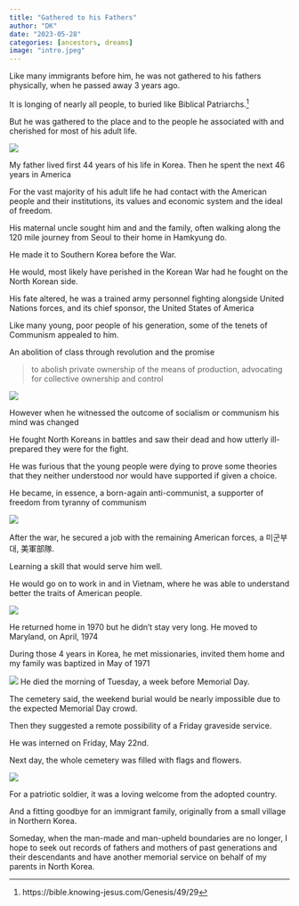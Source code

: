 ```yaml
---
title: "Gathered to his Fathers"
author: "DK"
date: "2023-05-28"
categories: [ancestors, dreams]
image: "intro.jpeg"
---
```


Like many immigrants before him, he was not gathered to his fathers physically, when he passed away 3 years ago.

It is longing of nearly all people, to buried like Biblical Patriarchs.^[https://bible.knowing-jesus.com/Genesis/49/29] 

But he was gathered to the place and to the people he associated with and cherished for most of his adult life.

![](main.jpeg)

My father lived first 44 years of his life in Korea.
Then he spent the next 46 years in America

For the vast majority of his adult life he had contact with the American people and their institutions, its values and economic system and the ideal of freedom.

His maternal uncle sought him and and the family, often walking along the 120 mile journey from Seoul to their home in Hamkyung do. 

He made it to Southern Korea before the War.

He would, most likely have perished in the Korean War had he fought on the North Korean side. 

His fate altered, he was a trained army personnel fighting alongside United Nations forces, and its chief sponsor, the United States of America

Like many young, poor people of his generation, some of the tenets of Communism appealed to him. 

An abolition of class through revolution and the promise 

> to abolish private ownership of the means of production, advocating for collective ownership and control


![](dad.JPG)

However when he witnessed the outcome of socialism or communism his mind was changed 

He fought North Koreans in battles and saw their dead and how utterly ill-prepared they were for the fight.

He was furious that the young people were dying to prove some theories that they neither understood nor would have supported if given a choice.

He became, in essence, a born-again anti-communist, a supporter of freedom from tyranny of communism

![](crane.JPG)

After the war, he secured a job with the remaining American forces, a 미군부대, 美軍部隊.

Learning a skill that would serve him well.

He would go on to work in and in Vietnam, where he was able to understand better the traits of American people.

![](chevy.jpg)

He returned home in 1970 but he didn't stay very long.
He moved to Maryland, on April, 1974

During those 4 years in Korea, he met missionaries, invited them home and my family was baptized in May of 1971

![](letter.JPG)
He died the morning of Tuesday, a week before Memorial Day.

The cemetery said, the weekend burial would be nearly impossible due to the expected Memorial Day crowd.

Then they suggested a remote possibility of a Friday graveside service.

He was interned on Friday, May 22nd.

Next day, the whole cemetery was filled with flags and flowers.

![](cemetery.JPG)

For a patriotic soldier, it was a loving welcome from the adopted country.

And a fitting goodbye for an immigrant family, originally from a small village in Northern Korea.

Someday, when the man-made and man-upheld boundaries are no longer, I hope to seek out records of fathers and mothers of past generations and their descendants and have another memorial service on behalf of my parents in North Korea.
